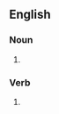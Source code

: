 ==English==

===Noun===
{{head|en|noun form}}

# {{plural of|en|preprint}}

===Verb===
{{head|en|verb form}}

# {{en-third-person singular of|preprint}}